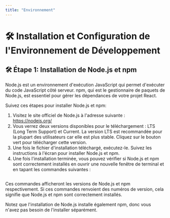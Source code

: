 ```yaml
---
title: "Environnement"
---
```

# 🛠️ Installation et Configuration de l'Environnement de Développement

## 🛠️ Étape 1: Installation de Node.js et npm

Node.js est un environnement d'exécution JavaScript qui permet d'exécuter du code JavaScript côté serveur. npm, qui est le gestionnaire de paquets de Node.js, est essentiel pour gérer les dépendances de votre projet React.

Suivez ces étapes pour installer Node.js et npm:

1. Visitez le site officiel de Node.js à l'adresse suivante : https://nodejs.org/
2. Vous verrez deux versions disponibles pour le téléchargement : LTS (Long Term Support) et Current. La version LTS est recommandée pour la plupart des utilisateurs car elle est plus stable. Cliquez sur le bouton vert pour télécharger cette version.
3. Une fois le fichier d'installation téléchargé, exécutez-le. Suivez les instructions à l'écran pour installer Node.js et npm.
4. Une fois l'installation terminée, vous pouvez vérifier si Node.js et npm sont correctement installés en ouvrir une nouvelle fenêtre de terminal et en tapant les commandes suivantes :

```bash copy
```

Ces commandes afficheront les versions de Node.js et npm respectivement. Si ces commandes renvoient des numéros de version, cela signifie que Node.js et npm sont correctement installés.

Notez que l'installation de Node.js installe également npm, donc vous n'avez pas besoin de l'installer séparément.